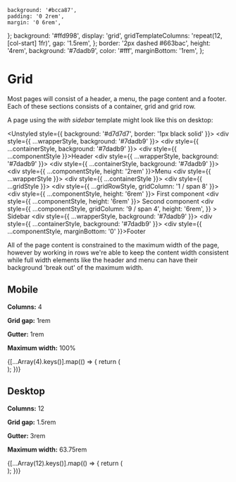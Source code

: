 
<Meta title="Design/Grid" />

    background: '#bcca87',
    padding: '0 2rem',
    margin: '0 6rem',
};
    background: '#ffd998',
    display: 'grid',
    gridTemplateColumns: 'repeat(12, [col-start] 1fr)',
    gap: '1.5rem',
};
    border: '2px dashed #663bac',
    height: '4rem',
    background: '#7dadb9',
    color: '#fff',
    marginBottom: '1rem',
};

# Grid

Most pages will consist of a header, a menu, the page content and a footer. Each of these sections consists of a container, grid and grid row.

A page using the _with sidebar_ template might look like this on desktop:

<Unstyled style={{ background: '#d7d7d7', border: '1px black solid' }}>
    <div style={{ ...wrapperStyle, background: '#7dadb9' }}>
        <div style={{ ...containerStyle, background: '#7dadb9' }}>
            <div style={{ ...componentStyle }}>Header</div>
        </div>
    </div>
    <div style={{ ...wrapperStyle, background: '#7dadb9' }}>
        <div style={{ ...containerStyle, background: '#7dadb9' }}>
            <div style={{ ...componentStyle, height: '2rem' }}>Menu</div>
        </div>
    </div>
    <div style={{ ...wrapperStyle }}>
        <div style={{ ...containerStyle }}>
            <div style={{ ...gridStyle }}>
                <div style={{ ...gridRowStyle, gridColumn: '1 / span 8' }}>
                    <div style={{ ...componentStyle, height: '6rem' }}>
                        First component
                    </div>
                    <div style={{ ...componentStyle, height: '6rem' }}>
                        Second component
                    </div>
                </div>
                <div
                    style={{
                        ...componentStyle,
                        gridColumn: '9 / span 4',
                        height: '6rem',
                    }}
                >
                    Sidebar
                </div>
            </div>
        </div>
    </div>
    <div style={{ ...wrapperStyle, background: '#7dadb9' }}>
        <div style={{ ...containerStyle, background: '#7dadb9' }}>
            <div style={{ ...componentStyle, marginBottom: '0' }}>Footer</div>
        </div>
    </div>
</Unstyled>

All of the page content is constrained to the maximum width of the page, however by working in rows we're able to keep the content width consistent while full width elements like the header and menu can have their background 'break out' of the maximum width.

## Mobile

**Columns:** 4

**Grid gap:** 1rem

**Gutter:** 1rem

**Maximum width:** 100%

<Unstyled>
    <div
        class="container"
        style={{ background: '#d7d7d7', width: '412px', padding: '0 1rem' }}
    >
        <div
            class="grid"
            style={{
                gridTemplateColumns: 'repeat(4, [col-start] 1fr)',
                gap: '1rem',
            }}
        >
            {[...Array(4).keys()].map(() => {
                return (
                    <div
                        class="grid-row"
                        style={{
                            width: '100%',
                            height: '100px',
                            background: '#5a5c92',
                        }}
                    ></div>
                );
            })}
        </div>
    </div>
</Unstyled>

## Desktop

**Columns:** 12

**Grid gap:** 1.5rem

**Gutter:** 3rem

**Maximum width:** 63.75rem

<Unstyled>
    <div class="container" style={{ background: '#d7d7d7' }}>
        <div class="grid">
            {[...Array(12).keys()].map(() => {
                return (
                    <div
                        class="grid-row"
                        style={{
                            width: '100%',
                            height: '100px',
                            background: '#5a5c92',
                        }}
                    ></div>
                );
            })}
        </div>
    </div>
</Unstyled>
